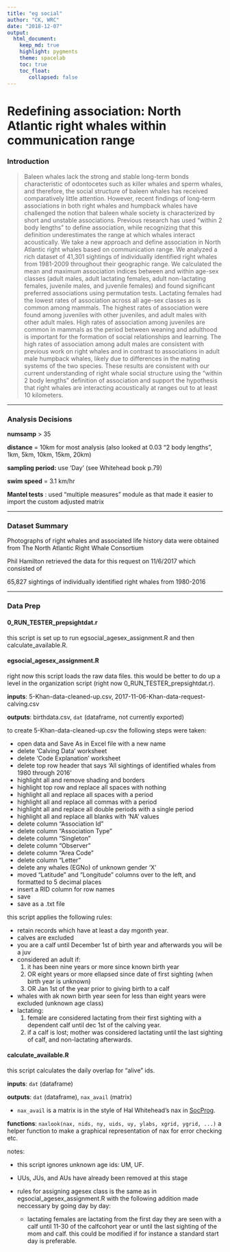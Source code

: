 ```yaml
---
title: "eg social"
author: "CK, WRC"
date: "2018-12-07"
output: 
  html_document:
    keep_md: true
    highlight: pygments
    theme: spacelab
    toc: true
    toc_float:
       collapsed: false
---
```


# Redefining association: North Atlantic right whales within communication range

### Introduction

> Baleen whales lack the strong and stable long-term bonds characteristic of odontocetes such as killer whales and sperm whales, and therefore, the social structure of baleen whales has received comparatively little attention. However, recent findings of long-term associations in both right whales and humpback whales have challenged the notion that baleen whale society is characterized by short and unstable associations. Previous research has used “within 2 body lengths” to define association, while recognizing that this definition underestimates the range at which whales interact acoustically. We take a new approach and define association in North Atlantic right whales based on communication range. We analyzed a rich dataset of 41,301 sightings of individually identified right whales from 1981-2009 throughout their geographic range. We calculated the mean and maximum association indices between and within age-sex classes (adult males, adult lactating females, adult non-lactating females, juvenile males, and juvenile females) and found significant preferred associations using permutation tests. Lactating females had the lowest rates of association across all age-sex classes as is common among mammals. The highest rates of association were found among juveniles with other juveniles, and adult males with other adult males. High rates of association among juveniles are common in mammals as the period between weaning and adulthood is important for the formation of social relationships and learning. The high rates of association among adult males are consistent with previous work on right whales and in contrast to associations in adult male humpback whales, likely due to differences in the mating systems of the two species. These results are consistent with our current understanding of right whale social structure using the “within 2 body lengths” definition of association and support the hypothesis that right whales are interacting acoustically at ranges out to at least 10 kilometers.

----

### Analysis Decisions


**numsamp** > 35

**distance** = 10km for most analysis 
(also looked at 0.03 "2 body lengths", 1km, 5km, 10km, 15km, 20km)

**sampling period:** use 'Day' (see Whitehead book p.79)

**swim speed** = 3.1 km/hr

**Mantel tests** : used "multiple measures" module as that made it easier to import the custom adjusted matrix

----

### Dataset Summary

Photographs of right whales and associated life history data were obtained from The North Atlantic Right Whale Consortium

Phil Hamilton retrieved the data for this request on 11/6/2017 which consisted of 

65,827 sightings of individually identified right whales from 1980-2016


----

### Data Prep


#### 0\_RUN\_TESTER\_prepsightdat.r

this script is set up to run egsocial\_agesex\_assignment.R and then calculate\_available.R.

#### egsocial\_agesex\_assignment.R

right now this script loads the raw data files. this would be better to do up a level in the organization script (right now 0\_RUN\_TESTER\_prepsightdat.r).

**inputs**: 5-Khan-data-cleaned-up.csv, 2017-11-06-Khan-data-request-calving.csv

**outputs**: birthdata.csv, `dat` (dataframe, not currently exported)

to create 5-Khan-data-cleaned-up.csv the following steps were taken:

- open data and Save As in Excel file with a new name
- delete 'Calving Data' worksheet
- delete 'Code Explanation' worksheet
- delete top row header that says 'All sightings of identified whales from 1980 through 2016'
- highlight all and remove shading and borders   
- highlight top row and replace all spaces with nothing
- highlight all and replace all spaces with a period
- highlight all and replace all commas with a period
- highlight all and replace all double periods with a single period
- highlight all and replace all blanks with 'NA' values
- delete column "Association Id"
- delete column "Association Type"
- delete column "Singleton"
- delete column "Observer"
- delete column "Area Code"
- delete column "Letter"
- delete any whales (EGNo) of unknown gender 'X'
- moved "Latitude" and "Longitude" columns over to the left, and formatted to 5 decimal places
- insert a RID column for row names
- save
- save as a .txt file

this script applies the following rules:

- retain records which have at least a day mgonth year.
- calves are excluded
- you are a calf until December 1st of birth year and afterwards you will be a juv
- considered an adult if:
    1. it has been nine years or more since known birth year
    2. OR eight years or more ellapsed since date of first sighting (when birth year is unknown)
    3. OR Jan 1st of the year prior to giving birth to a calf
- whales with ak nown birth year seen for less than eight years were excluded (unknown age class)
- lactating:
    1. female are considered lactating from their first sighting with a dependent calf until dec 1st of the calving year.
    2. if a calf is lost; mother was considered lactating until the last sighting of calf, and non-lactating afterwards.

#### calculate\_available.R

this script calculates the daily overlap for "alive" ids.

**inputs**: `dat` (dataframe)

**outputs**: `dat` (dataframe), `nax_avail` (matrix)

- `nax_avail` is a matrix is in the style of Hal Whitehead's nax in [SocProg](http://http://whitelab.biology.dal.ca/SOCPROG/social.htm).

**functions**: `naxlook(nax, nids, ny, uids, uy, ylabs, xgrid, ygrid, ...)`
a helper function to make a graphical representation of nax for error checking etc.

notes:

- this script ignores unknown age ids: UM, UF.
- UUs, JUs, and AUs have already been removed at this stage

- rules for assigning agesex class is the same as in egsocial\_agesex\_assignment.R with the following addition made neccessary by going day by day:
    - lactating females are lactating from the first day they are seen with a calf until 11-30 of the calfcohort year or until the last sighting of the mom and calf. this could be modified if for instance a standard start day is preferable.
